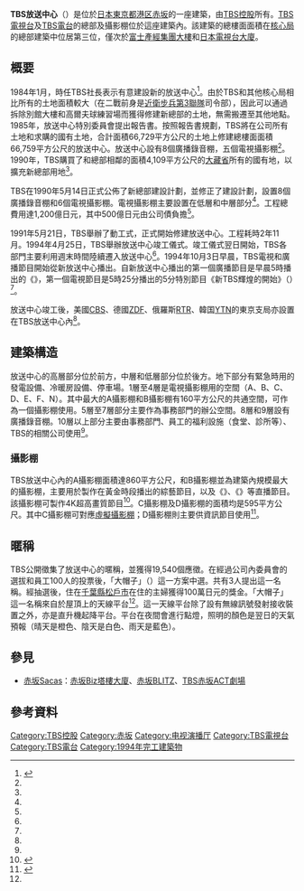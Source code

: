 {{Infobox building
| building_name   = TBS放送中心
| image           = TBS Broadcasting Center 20200607.jpg
| image_size      = 250px
| caption         = TBS放送中心
| location        = {{JPN}} 〒107-0052<br />[[東京都|東京都]][[港區_(東京都)|港區]][[赤坂|赤坂]]5丁目3−6
| coordinates     = {{coord|35|40|18.35|N|139|44|4.09|E|display=inline,title}}
| start_date      = 1991年5月21日
| completion_date = 1994年4月25日
| demolition_date = 
| building_type   = 辦公樓、電視攝影棚
| architectural_style = 
| roof            = 
| floor_count     = 23（地下2層、地上20層、塔樓1層）
| room_count      = 
| unit_count      = 
| elevator_count  = 
| cost            = 
| floor_area      = 113,987平方公尺
| architect       = {{link-ja|日本設計|日本設計}}
| engineer        = 
| contractor      = [[大林組|大林組]]、[[鹿島建設|鹿島]]、[[大成建設|大成建設]]<ref>{{cite web|url=https://www.obayashi.co.jp/chronicle/works/12300.html|script-title=ja:TBS放送センター|accessdate=2020-09-27|publisher={{lang|ja|大林組}}|language=ja|deadurl=no|archive-date=2021-07-01|archive-url=https://web.archive.org/web/20210701131140/https://www.obayashi.co.jp/chronicle/works/12300.html}}</ref>
| developer       = 
| owner           = [[TBS控股|TBS控股]]
| management      = 
| references      = 
}}
'''TBS放送中心'''（{{lang-ja|TBS放送センター、ティービーエスほうそうセンター}}）是位於[[日本|日本]][[東京都|東京都]][[港區_(東京都)|港区]][[赤坂_(東京都港区)|赤坂]]的一座建築，由[[TBS控股|TBS控股]]所有。[[TBS電視台|TBS電視台]]及[[TBS電台|TBS電台]]的總部及攝影棚位於這座建築內。該建築的總樓面面積在[[核心局|核心局]]的總部建築中位居第三位，僅次於[[富士產經集團大樓|富士產經集團大樓]]和[[日本電視台大廈|日本電視台大廈]]。	

==概要==
1984年1月，時任TBS社長{{link-ja|山西由之|山西由之}}表示有意建設新的放送中心<ref name="shashi50">{{cite book |author={{lang|ja|東京放送}}|script-title=ja:『TBS50年史』 |year=2002 |publisher={{lang|ja|東京放送}} |location=東京都 |isbn=}}{{NCID|BA56123428}}{{ja}}</ref>{{rp|575}}。由於TBS和其他核心局相比所有的土地面積較大（在二戰前身是[[近衛步兵第3聯隊|近衛步兵第3聯隊]]司令部），因此可以通過拆除別館大樓和高爾夫球練習場而獲得修建新總部的土地，無需搬遷至其他地點。1985年，放送中心特別委員會提出報告書。按照報告書規劃，TBS將在公司所有土地和求購的國有土地，合計面積66,729平方公尺的土地上修建總樓面面積66,759平方公尺的放送中心。放送中心設有8個廣播錄音棚，五個電視攝影棚<ref name="shashi50"></ref>{{rp|495}}。1990年，TBS購買了和總部相鄰的面積4,109平方公尺的[[大藏省|大藏省]]所有的國有地，以擴充新總部用地<ref name="shashi50"></ref>{{rp|495}}。

TBS在1990年5月14日正式公佈了新總部建設計劃，並修正了建設計劃，設置8個廣播錄音棚和6個電視攝影棚。電視攝影棚主要設置在低層和中層部分<ref name="shashi50"></ref>{{rp|495}}。工程總費用達1,200億日元，其中500億日元由公司債負擔<ref name="shashi50"></ref>{{rp|541}}。

1991年5月21日，TBS舉辦了動工式，正式開始修建放送中心。工程耗時2年11月。1994年4月25日，TBS舉辦放送中心竣工儀式。竣工儀式翌日開始，TBS各部門主要利用週末時間陸續遷入放送中心<ref name="shashi50"></ref>{{rp|576}}。1994年10月3日早晨，TBS電視和廣播節目開始從新放送中心播出。自新放送中心播出的第一個廣播節目是早晨5時播出的《{{link-ja|榎先生的新聞&音樂|起き抜け一番!榎さんのニュース&ミュージック}}》，第一個電視節目是5時25分播出的5分特別節目《新TBS輝煌的開始》（{{lang|ja|ニューTBS 輝き!のスタート}}）<ref name="shashi50"></ref>{{rp|576}}。

放送中心竣工後，美國[[哥倫比亞廣播公司|CBS]]、德國[[德國電視二台|ZDF]]、俄羅斯[[俄羅斯-1|RTR]]、韓国[[YTN|YTN]]的東京支局亦設置在TBS放送中心內<ref name="shashi50"></ref>{{rp|555}}。

==建築構造==
放送中心的高層部分位於前方，中層和低層部分位於後方。地下部分有緊急時用的發電設備、冷暖房設備、停車場。1層至4層是電視攝影棚用的空間（A、B、C、D、E、F、N）。其中最大的A攝影棚和B攝影棚有160平方公尺的共通空間，可作為一個攝影棚使用。5層至7層部分主要作為事務部門的辦公空間。8層和9層設有廣播錄音棚。10層以上部分主要由事務部門、員工的福利設施（食堂、診所等）、TBS的相關公司使用<ref name="shashi50"></ref>{{rp|578}}。

===攝影棚===
TBS放送中心內的A攝影棚面積達860平方公尺，和B攝影棚並為建築內規模最大的攝影棚，主要用於製作在黃金時段播出的綜藝節目，以及《{{link-ja|新・情報7DAYS News Caster|新・情報7DAYS ニュースキャスター}}》、《{{link-ja|交給現子吧|アッコにおまかせ!}}》等直播節目。該攝影棚可製作4K超高畫質節目<ref>{{cite web|url=https://www.sony.jp/switcher/casestudy/tbs2.html|script-title=ja:株式会社TBSテレビ 様|accessdate=2020-09-27|publisher={{lang|ja|ソニー}}|language=ja|deadurl=no|archive-date=2018-09-22|archive-url=https://web.archive.org/web/20180922174024/https://www.sony.jp/switcher/casestudy/tbs2.html}}</ref>。C攝影棚及D攝影棚的面積均是595平方公尺。其中C攝影棚可對應[[虛擬攝影棚|虛擬攝影棚]]；D攝影棚則主要供資訊節目使用<ref>{{cite web|url=http://www.marumo.co.jp/result/datasheet/pdf/lds272.pdf|script-title=ja:TBS放送センター C·Dスタジオ|accessdate=2020-09-27|publisher={{lang|ja|MARUMO}}|language=ja|deadurl=no|archive-date=2016-08-11|archive-url=https://web.archive.org/web/20160811183237/http://marumo.co.jp/result/datasheet/pdf/lds272.pdf}}</ref>。

==暱稱==
TBS公開徵集了放送中心的暱稱，並獲得19,540個應徵。在經過公司內委員會的選拔和員工100人的投票後，「大帽子」（{{lang|ja|ビッグハット}}）這一方案中選。共有3人提出這一名稱。經抽選後，住在[[千葉縣|千葉縣]][[松戶市|松戶市]]在住的主婦獲得100萬日元的獎金。「大帽子」這一名稱來自於屋頂上的天線平台<ref name="shashi50"></ref>{{rp|577}}。這一天線平台除了設有無線訊號發射接收裝置之外，亦是直升機起降平台。平台在夜間會進行點燈，照明的顏色是翌日的天氣預報（晴天是橙色、陰天是白色、雨天是藍色）。

==參見==
* [[赤坂Sacas|赤坂Sacas]]：[[赤坂Biz塔樓大廈|赤坂Biz塔樓大廈]]、[[赤坂BLITZ|赤坂BLITZ]]、[[TBS赤坂ACT劇場|TBS赤坂ACT劇場]]

== 參考資料 ==
{{Reflist}}

[[Category:TBS控股|Category:TBS控股]]
[[Category:赤坂|Category:赤坂]]
[[Category:电视演播厅|Category:电视演播厅]]
[[Category:TBS電視台|Category:TBS電視台]]
[[Category:TBS電台|Category:TBS電台]]
[[Category:1994年完工建築物|Category:1994年完工建築物]]